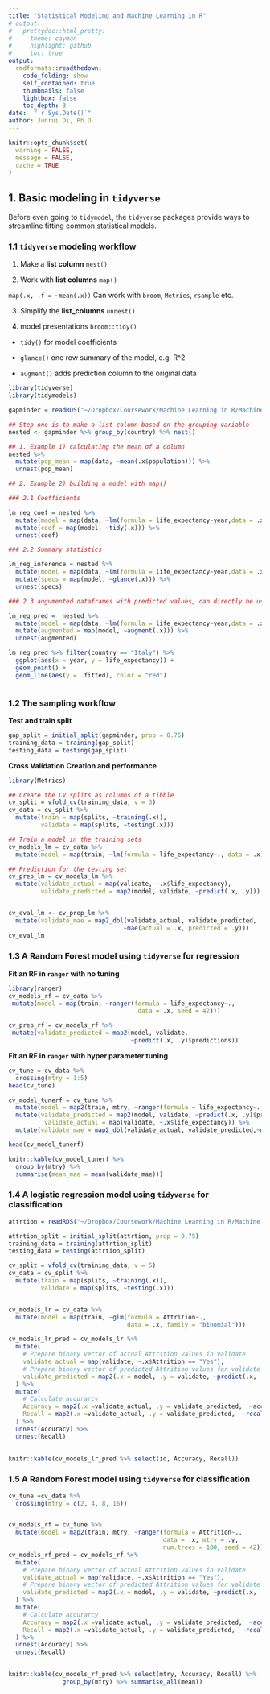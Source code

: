 ```yaml
---
title: "Statistical Modeling and Machine Learning in R"
# output:
#   prettydoc::html_pretty:
#     theme: cayman
#     highlight: github
#     toc: true
output:
  rmdformats::readthedown:
    code_folding: show
    self_contained: true
    thumbnails: false
    lightbox: false
    toc_depth: 3
date:  "`r Sys.Date()`"
author: Junrui Di, Ph.D.
---
```


```r
knitr::opts_chunk$set(
  warning = FALSE,
  message = FALSE,
  cache = TRUE
)
```


<!-- ## 1. `tidymodels` ecosystem -->

<!-- `tidymodels` provide a complete framework for  -->

<!-- * Data resampling, i.e. training and testing split (`resample``) -->

<!-- * Feature engineering (`recipes``) -->

<!-- * Model fitting (`parsnip`) -->

<!-- * Model tuning (`tune` and `dials`) -->

<!-- * Model evaluation (`yardstick`) -->

## 1. Basic modeling in `tidyverse`

Before even going to `tidymodel`, the `tidyverse` packages provide ways to streamline fitting common statistical models.


### 1.1 `tidyverse` modeling workflow

1. Make a __list column__ `nest()`

2. Work with __list columns__ `map()`

`map(.x, .f = ~mean(.x))`
Can work with `broom`, `Metrics`, `rsample` etc.


3. Simplify the __list_columns__ `unnest()`

4. model presentations `broom::tidy()`

 *  `tidy()` for model coefficients
 
 *  `glance()` one row summary of the model, e.g. R^2
 
 *  `augment()` adds prediction column to the original data
 
```r
library(tidyverse)
library(tidymodels)

gapminder = readRDS("~/Dropbox/Coursework/Machine Learning in R/Machine Learning in the Tidyverse/datasets/gapminder.rds")

## Step one is to make a list column based on the grouping variable
nested <- gapminder %>% group_by(country) %>% nest()

## 1. Example 1) calculating the mean of a column 
nested %>% 
  mutate(pop_mean = map(data, ~mean(.x$population))) %>% 
  unnest(pop_mean)

## 2. Example 2) building a model with map()

### 2.1 Coefficients

lm_reg_coef = nested %>%
  mutate(model = map(data, ~lm(formula = life_expectancy~year,data = .x))) %>% 
  mutate(coef = map(model, ~tidy(.x))) %>%
  unnest(coef)

### 2.2 Summary statistics

lm_reg_inference = nested %>%
  mutate(model = map(data, ~lm(formula = life_expectancy~year,data = .x))) %>% 
  mutate(specs = map(model, ~glance(.x))) %>%
  unnest(specs)

### 2.3 augumented dataframes with predicted values, can directly be used for checking prediction

lm_reg_pred =  nested %>%
  mutate(model = map(data, ~lm(formula = life_expectancy~year,data = .x))) %>%
  mutate(augmented = map(model, ~augment(.x))) %>%
  unnest(augmented)

lm_reg_pred %>% filter(country == "Italy") %>%
  ggplot(aes(x = year, y = life_expectancy)) +
  geom_point() +
  geom_line(aes(y = .fitted), color = "red")



```

### 1.2 The sampling workflow

__Test and train split__

```r
gap_split = initial_split(gapminder, prop = 0.75)
training_data = training(gap_split)
testing_data = testing(gap_split)
```

__Cross Validation Creation and performance__
```r
library(Metrics)

## Create the CV splits as columns of a tibble
cv_split = vfold_cv(training_data, v = 3)
cv_data = cv_split %>% 
  mutate(train = map(splits, ~training(.x)),
         validate = map(splits, ~testing(.x)))

## Train a model in the training sets
cv_models_lm = cv_data %>%
  mutate(model = map(train, ~lm(formula = life_expectancy~., data = .x)))

## Prediction for the testing set
cv_prep_lm = cv_models_lm %>%
  mutate(validate_actual = map(validate, ~.x$life_expectancy),
         validate_predicted = map2(model, validate, ~predict(.x, .y)))


cv_eval_lm <- cv_prep_lm %>%
  mutate(validate_mae = map2_dbl(validate_actual, validate_predicted,
                                ~mae(actual = .x, predicted = .y)))
cv_eval_lm
```

### 1.3 A Random Forest model using `tidyverse` for __regression__

__Fit an RF in `ranger` with no tuning__

```r
library(ranger)
cv_models_rf = cv_data %>%
 mutate(model = map(train, ~ranger(formula = life_expectancy~.,
                                    data = .x, seed = 42)))

cv_prep_rf = cv_models_rf %>%
 mutate(validate_predicted = map2(model, validate,
                                  ~predict(.x, .y)$predictions))
```


__Fit an RF in `ranger` with hyper parameter tuning__

```r
cv_tune = cv_data %>%
  crossing(mtry = 1:5)
head(cv_tune)

cv_model_tunerf = cv_tune %>%
  mutate(model = map2(train, mtry, ~ranger(formula = life_expectancy~.,data = .x, mtry = .y))) %>%
  mutate(validate_predicted = map2(model, validate, ~predict(.x, .y)$predictions),
          validate_actual = map(validate, ~.x$life_expectancy)) %>%
  mutate(validate_mae = map2_dbl(validate_actual, validate_predicted,~mae(actual = .x, predicted = .y)))

head(cv_model_tunerf)

knitr::kable(cv_model_tunerf %>% 
  group_by(mtry) %>% 
  summarise(mean_mae = mean(validate_mae)))
```

### 1.4 A logistic regression model using `tidyverse` for __classification__

```r
attrtion = readRDS("~/Dropbox/Coursework/Machine Learning in R/Machine Learning in the Tidyverse/datasets/attrition.rds")

attrtion_split = initial_split(attrtion, prop = 0.75)
training_data = training(attrtion_split)
testing_data = testing(attrtion_split)

cv_split = vfold_cv(training_data, v = 5)
cv_data = cv_split %>% 
  mutate(train = map(splits, ~training(.x)),
         validate = map(splits, ~testing(.x)))


cv_models_lr = cv_data %>%
  mutate(model = map(train, ~glm(formula = Attrition~.,
                                 data = .x, family = "binomial")))

cv_models_lr_pred = cv_models_lr %>% 
  mutate(
    # Prepare binary vector of actual Attrition values in validate
    validate_actual = map(validate, ~.x$Attrition == "Yes"),
    # Prepare binary vector of predicted Attrition values for validate
    validate_predicted = map2(.x = model, .y = validate, ~predict(.x, .y, type = "response")> 0.5 )
  ) %>%
  mutate(
    # Calculate accurarcy
    Accuracy = map2(.x =validate_actual, .y = validate_predicted,  ~accuracy(.x,.y)),
    Recall = map2(.x =validate_actual, .y = validate_predicted,  ~recall(.x,.y))
  ) %>%
  unnest(Accuracy) %>%
  unnest(Recall)
  

knitr::kable(cv_models_lr_pred %>% select(id, Accuracy, Recall))
```

### 1.5 A Random Forest model using `tidyverse` for __classification__


```r
cv_tune =cv_data %>%
  crossing(mtry = c(2, 4, 8, 16))


cv_models_rf = cv_tune %>%
  mutate(model = map2(train, mtry, ~ranger(formula = Attrition~.,
                                           data = .x, mtry = .y,
                                           num.trees = 100, seed = 42)))
cv_models_rf_pred = cv_models_rf %>% 
  mutate(
    # Prepare binary vector of actual Attrition values in validate
    validate_actual = map(validate, ~.x$Attrition == "Yes"),
    # Prepare binary vector of predicted Attrition values for validate
    validate_predicted = map2(.x = model, .y = validate, ~predict(.x, .y)$predictions == "Yes" )
  ) %>%
  mutate(
    # Calculate accurarcy
    Accuracy = map2(.x =validate_actual, .y = validate_predicted,  ~accuracy(.x,.y)),
    Recall = map2(.x =validate_actual, .y = validate_predicted,  ~recall(.x,.y))
  ) %>%
  unnest(Accuracy) %>%
  unnest(Recall)
  

knitr::kable(cv_models_rf_pred %>% select(mtry, Accuracy, Recall) %>% 
               group_by(mtry) %>% summarise_all(mean))
```

